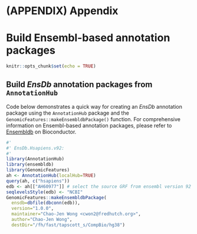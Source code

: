 # (APPENDIX) Appendix {-}
# Build Ensembl-based annotation packages {#appendixA-buildTxDB}

```r
knitr::opts_chunk$set(echo = TRUE)
```


## Build _EnsDb_ annotation packages from `AnnotationHub`
Code below demonstrates a quick way for creating an _EnsDb_ annotation package using  the `AnnotationHub` package and the `GenomicFeatures::makeEnsembldbPackage()` function. For comprehensive information on Ensembl-based annotation packages, please refer to [Ensembldb](https://bioconductor.org/packages/release/bioc/html/ensembldb.html) on Bioconductor. 

```r
#'
#' EnsDb.Hsapiens.v92: 
#'
library(AnnotationHub)
library(ensembldb)
library(GenomicFeatures)
ah <- AnnotationHub(localHub=TRUE)
query(ah, c("hsapiens"))
edb <- ah[["AH60977"]] # select the source GRF from ensembl version 92
seqlevelsStyle(edb) <- "NCBI"
GenomicFeatures::makeEnsembldbPackage(
  ensdb=dbfile(dbconn(edb)),
  version="1.0.0",
  maintainer="Chao-Jen Wong <cwon2@fredhutch.org>",
  author="Chao-Jen Wong",
  destDir="/fh/fast/tapscott_s/CompBio/hg38")
```


